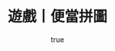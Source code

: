 ---
pubDate: 2024-05-30
author:
    name: Sunny Fan
    link: https://github.com/sunnisacoder

openLink: https://sunnisacoder.github.io/havefan/onlineOrder.html
title: "遊戲丨便當拼圖"
description: "便當拼圖靈感來自於 Line 組合貼圖透過滑鼠拖曳，可將右側配菜移至左側便當盒中，客製出屬於自己的便當配菜。"
image:
    source: "@assets/images/blog/game.png"
    alt: "game"
tags: ["HTML", "SCSS","javascript","game","web development"]
---